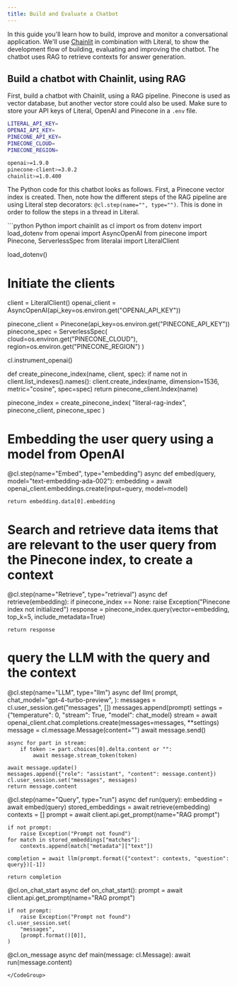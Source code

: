 ```yaml
---
title: Build and Evaluate a Chatbot
---
```


In this guide you'll learn how to build, improve and monitor a conversational application. We'll use [Chainlit](https://docs.chainlit.io/get-started/overview) in combination with Literal, to show the development flow of building, evaluating and improving the chatbot. The chatbot uses RAG to retrieve contexts for answer generation. 

## Build a chatbot with Chainlit, using RAG

First, build a chatbot with Chainlit, using a RAG pipeline. Pinecone is used as vector database, but another vector store could also be used. Make sure to store your API keys of Literal, OpenAI and Pinecone in a `.env` file. 

```bash .env
LITERAL_API_KEY=
OPENAI_API_KEY=
PINECONE_API_KEY=
PINECONE_CLOUD=
PINECONE_REGION=
```

```bash requirements.txt
openai>=1.9.0
pinecone-client>=3.0.2
chainlit>=1.0.400
``` 

The Python code for this chatbot looks as follows. First, a Pinecone vector index is created. Then, note how the different steps of the RAG pipeline are using Literal step decorators: `@cl.step(name="", type="")`. This is done in order to follow the steps in a thread in Literal. 

<CodeGroup>
```python Python
import chainlit as cl
import os
from dotenv import load_dotenv
from openai import AsyncOpenAI
from pinecone import Pinecone, ServerlessSpec
from literalai import LiteralClient

load_dotenv()

# Initiate the clients
client = LiteralClient()
openai_client = AsyncOpenAI(api_key=os.environ.get("OPENAI_API_KEY"))

pinecone_client = Pinecone(api_key=os.environ.get("PINECONE_API_KEY"))
pinecone_spec = ServerlessSpec(
    cloud=os.environ.get("PINECONE_CLOUD"), region=os.environ.get("PINECONE_REGION")
)

cl.instrument_openai()


def create_pinecone_index(name, client, spec):
    if name not in client.list_indexes().names():
        client.create_index(name, dimension=1536, metric="cosine", spec=spec)
    return pinecone_client.Index(name)


pinecone_index = create_pinecone_index(
    "literal-rag-index", pinecone_client, pinecone_spec
)


# Embedding the user query using a model from OpenAI
@cl.step(name="Embed", type="embedding")
async def embed(query, model="text-embedding-ada-002"):
    embedding = await openai_client.embeddings.create(input=query, model=model)

    return embedding.data[0].embedding


# Search and retrieve data items that are relevant to the user query from the Pinecone index, to create a context
@cl.step(name="Retrieve", type="retrieval")
async def retrieve(embedding):
    if pinecone_index == None:
        raise Exception("Pinecone index not initialized")
    response = pinecone_index.query(vector=embedding, top_k=5, include_metadata=True)

    return response


# query the LLM with the query and the context
@cl.step(name="LLM", type="llm")
async def llm(
    prompt,
    chat_model="gpt-4-turbo-preview",
):
    messages = cl.user_session.get("messages", [])
    messages.append(prompt)
    settings = {"temperature": 0, "stream": True, "model": chat_model}
    stream = await openai_client.chat.completions.create(messages=messages, **settings)
    message = cl.message.Message(content="")
    await message.send()

    async for part in stream:
        if token := part.choices[0].delta.content or "":
            await message.stream_token(token)

    await message.update()
    messages.append({"role": "assistant", "content": message.content})
    cl.user_session.set("messages", messages)
    return message.content


@cl.step(name="Query", type="run")
async def run(query):
    embedding = await embed(query)
    stored_embeddings = await retrieve(embedding)
    contexts = []
    prompt = await client.api.get_prompt(name="RAG prompt")

    if not prompt:
        raise Exception("Prompt not found")
    for match in stored_embeddings["matches"]:
        contexts.append(match["metadata"]["text"])

    completion = await llm(prompt.format({"context": contexts, "question": query})[-1])

    return completion


@cl.on_chat_start
async def on_chat_start():
    prompt = await client.api.get_prompt(name="RAG prompt")

    if not prompt:
        raise Exception("Prompt not found")
    cl.user_session.set(
        "messages",
        [prompt.format()[0]],
    )


@cl.on_message
async def main(message: cl.Message):
    await run(message.content)
```
</CodeGroup>